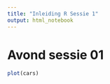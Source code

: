 ```yaml
---
title: "Inleiding R Sessie 1"
output: html_notebook
---
```


# Avond sessie 01

```r
plot(cars)
```

